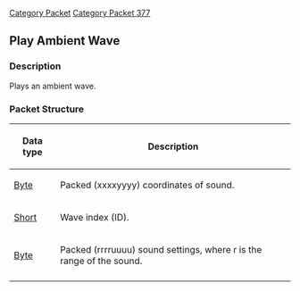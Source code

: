 [[Category Packet]]
[[Category Packet 377]]
{{packet|name=Play Ambient Wave|description=Plays an ambient wave.|opcode=41|type=Fixed|length=4|revision=377}}
== Play Ambient Wave ==

=== Description ===
Plays an ambient wave.

=== Packet Structure ===

{| border=2
! Data type
! Description
|-
| [[Data Types#Standard data types|Byte]]
| Packed (xxxxyyyy) coordinates of sound.
|-
| [[Data Types#Standard data types|Short]]
| Wave index (ID).
|-
| [[Data Types#Standard data types|Byte]]
| Packed (rrrruuuu) sound settings, where r is the range of the sound.
|-
|}